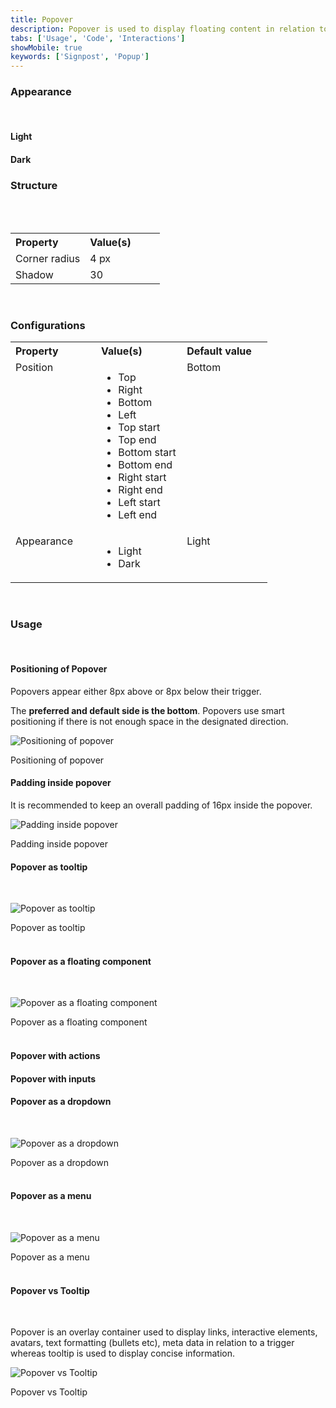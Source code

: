 ```yaml
---
title: Popover
description: Popover is used to display floating content in relation to a trigger, usually a button or link.
tabs: ['Usage', 'Code', 'Interactions']
showMobile: true
keywords: ['Signpost', 'Popup']
---
```


### Appearance

<br />

#### Light

<Preview name="components-popover-light-popover--light-popover" />

#### Dark

<Preview name="components-popover-dark-popover--dark-popover" />

### Structure

<br />
<br />

<table style="width: 100%">
  <tbody>
    <tr>
      <th style="width:50%; text-align: left;">Property</th>
      <th style="width:50%; text-align: left;">Value(s)</th>
    </tr>
    <tr style="vertical-align: top">
      <td>Corner radius</td>
      <td>4 px</td>
    </tr>
    <tr style="vertical-align: top">
      <td>Shadow</td>
      <td>30</td>
    </tr>
  </tbody>
</table>
<br />

### Configurations

<table style="width: 100%">
  <tbody>
    <tr>
      <th style="width:33%; text-align: left;">Property</th>
      <th style="width:33%; text-align: left;">Value(s)</th>
      <th style="width:33%; text-align: left;">Default value</th>
    </tr>
    <tr style="vertical-align: top">
      <td>Position</td>
      <td>
        <ul>
          <li>Top</li>
          <li>Right</li>
          <li>Bottom</li>
          <li>Left</li>
          <li>Top start</li>
          <li>Top end</li>
          <li>Bottom start</li>
          <li>Bottom end</li>
          <li>Right start</li>
          <li>Right end</li>
          <li>Left start</li>
          <li>Left end</li>
        </ul>
      </td>
      <td>Bottom</td>
    </tr>
    <tr style="vertical-align: top">
      <td>Appearance</td>
      <td>
        <ul>
          <li>Light</li>
          <li>Dark</li>
        </ul>
      </td>
      <td>Light</td>
    </tr>
  </tbody>
</table>
<br />

### Usage

<br />

#### Positioning of Popover

Popovers appear either 8px above or 8px below their trigger.

The **preferred and default side is the bottom**. Popovers use smart positioning if there is not enough space in the designated direction.

![Positioning of popover](./images/popover-1.png)

<Caption> Positioning of popover </Caption>

<br />

#### Padding inside popover

It is recommended to keep an overall padding of 16px inside the popover.

![Padding inside popover](./images/popover-10.png)

<Caption> Padding inside popover </Caption>

<br />

#### Popover as tooltip

<br />

![Popover as tooltip](./images/popover-2.png)

<Caption> Popover as tooltip </Caption>

<br />
<br />

#### Popover as a floating component

<br />

![Popover as a floating component](./images/popover-3.png)

<Caption> Popover as a floating component </Caption>

<br />
<br />

#### Popover with actions

<Preview name="components-popover-popover-with-action--popover-with-action" />

#### Popover with inputs

<Preview name="components-popover-popover-with-input--popover-with-input" />

#### Popover as a dropdown

<br />

![Popover as a dropdown](./images/popover-6.png)

<Caption> Popover as a dropdown </Caption>

<br />
<br />

#### Popover as a menu

<br />

![Popover as a menu](./images/popover-7.png)

<Caption> Popover as a menu </Caption>

<br />
<br />

#### Popover vs Tooltip

<br />

Popover is an overlay container used to display links, interactive elements, avatars, text formatting (bullets etc), meta data in relation to a trigger whereas tooltip is used to display concise information.

![Popover vs Tooltip](./images/popover-vs-tooltip.png)

<Caption>Popover vs Tooltip</Caption>

<br />
<br />
